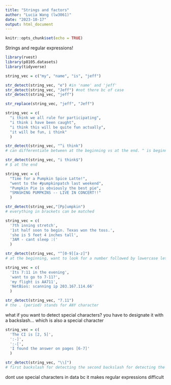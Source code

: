 ```yaml
---
title: "Strings and factors"
author: "Lucia Wang (lw3061)"
date: "2023-10-17"
output: html_document
---
```


```r
knitr::opts_chunk$set(echo = TRUE)
```

Strings and regular expressions!
```r
library(rvest)
library(p8105.datasets)
library(tidyverse)
```

```r
string_vec = c("my", "name", "is", "jeff")

str_detect(string_vec, "e") #in 'name' and 'jeff'
str_detect(string_vec, "Jeff") #not there bc of case
str_detect(string_vec, "jeff")

str_replace(string_vec, "jeff", "Jeff")
```

```r
string_vec = c(
  "i think we all rule for participating",
  "i think i have been caught",
  "i think this will be quite fun actually",
  "it will be fun, i think"
  )

str_detect(string_vec, "^i think")
# can differentiate between at the beginning vs at the end. ^ is beginning

str_detect(string_vec, "i think$")
# $ at the end
```

```r
string_vec = c(
  "Time for a Pumpkin Spice Latte!",
  "went to the #pumpkinpatch last weekend",
  "Pumpkin Pie is obviously the best pie",
  "SMASHING PUMPKINS -- LIVE IN CONCERT!!"
  )

str_detect(string_vec,"[Pp]umpkin")
# everything in brackets can be matched
```

```r
string_vec = c(
  '7th inning stretch',
  '1st half soon to begin. Texas won the toss.',
  'she is 5 feet 4 inches tall',
  '3AM - cant sleep :('
  )

str_detect(string_vec, "^[0-9][a-z]")
# at the beginning, want to look for a number followed by lowercase letter. spaces count as a character!!
```

```r
string_vec = c(
  'Its 7:11 in the evening',
  'want to go to 7-11?',
  'my flight is AA711',
  'NetBios: scanning ip 203.167.114.66'
  )

str_detect(string_vec, "7.11")
# the . (period) stands for ANY character
```

what if you want to detect special characters? you have to designate it with a backslash... which is also a special character
```r
string_vec = c(
  'The CI is [2, 5]',
  ':-]',
  ':-[',
  'I found the answer on pages [6-7]'
  )

str_detect(string_vec, "\\[")
# first backslash for detecting the second backslash for detecting the square bracket
```

dont use special characters in data bc it makes regular expressions difficult



